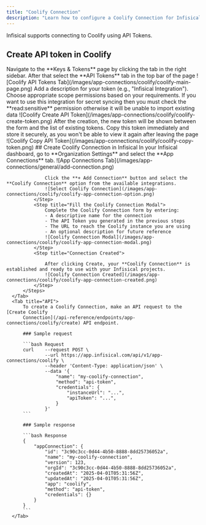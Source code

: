 ```yaml
---
title: "Coolify Connection"
description: "Learn how to configure a Coolify Connection for Infisical."
---
```


Infisical supports connecting to Coolify using API Tokens.

## Create API token in Coolify

<Steps>
    <Step title="Move to Keys & Tokens on Coolify">
        Navigate to the **Keys & Tokens** page by clicking the tab in the right sidebar.
        After that select the **API Tokens** tab in the top bar of the page
        ![Coolify API Tokens Tab](/images/app-connections/coolify/coolify-main-page.png)
    </Step>
    <Step title="Create the API Token">
        Add a description for your token (e.g., "Infisical Integration").
        Choose appropriate scope permissions based on your requirements.
        <Note>
          If you want to use this integration for secret syncing then you must check the **read:sensitive** permission otherwise it will be unable to import existing data
        </Note>
        ![Coolify Create API Token](/images/app-connections/coolify/coolify-create-token.png)
    </Step>
    <Step title="Copy the API Token">
        After the creation, the new token will be shown between the form and the list of existing tokens. Copy this token immediately and store it securely, as you won't be able to view it again after leaving the page
        ![Coolify Copy API Token](/images/app-connections/coolify/coolify-copy-token.png)
    </Step>
</Steps>
## Create Coolify Connection in Infisical
  <Tabs>
      <Tab title="Infisical UI">
          <Steps>
              <Step title="Navigate to App Connections">
                  In your Infisical dashboard, go to **Organization Settings** and select the **App Connections** tab.
                  ![App Connections Tab](/images/app-connections/general/add-connection.png)
              </Step>
              <Step title="Add Connection">

                  Click the **+ Add Connection** button and select the **Coolify Connection** option from the available integrations.
                  ![Select Coolify Connection](/images/app-connections/coolify/coolify-app-connection-option.png)
              </Step>
              <Step title="Fill the Coolify Connection Modal">
                  Complete the Coolify Connection form by entering:
                  - A descriptive name for the connection
                  - The API Token you generated in the previous steps
                  - The URL to reach the Coolify instance you are using
                  - An optional description for future reference
                  ![Coolify Connection Modal](/images/app-connections/coolify/coolify-app-connection-modal.png)
              </Step>
              <Step title="Connection Created">

                  After clicking Create, your **Coolify Connection** is established and ready to use with your Infisical projects.
                  ![Coolify Connection Created](/images/app-connections/coolify/coolify-app-connection-created.png)
              </Step>
          </Steps>
      </Tab>
      <Tab title="API">
          To create a Coolify Connection, make an API request to the [Create Coolify 
          Connection](/api-reference/endpoints/app-connections/coolify/create) API endpoint.

          ### Sample request

          ```bash Request
          curl    --request POST \
                  --url https://app.infisical.com/api/v1/app-connections/coolify \
                  --header 'Content-Type: application/json' \
                  --data '{
                      "name": "my-coolify-connection",
                      "method": "api-token",
                      "credentials": {
                          "instanceUrl": "...",
                          "apiToken": "...",
                      }
                  }'
          ```

          ### Sample response

          ```bash Response
          {
              "appConnection": {
                  "id": "3c90c3cc-0d44-4b50-8888-8dd25736052a",
                  "name": "my-coolify-connection",
                  "version": 123,
                  "orgId": "3c90c3cc-0d44-4b50-8888-8dd25736052a",
                  "createdAt": "2025-04-01T05:31:56Z",
                  "updatedAt": "2025-04-01T05:31:56Z",
                  "app": "coolify",
                  "method": "api-token",
                  "credentials": {}
              }
          }
          ```
      </Tab>
  </Tabs>
